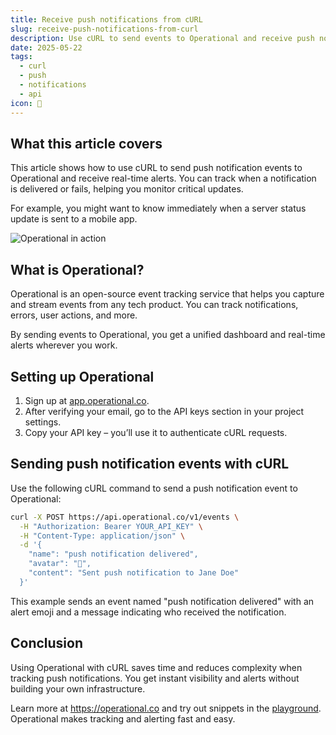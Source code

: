 ```yaml
---
title: Receive push notifications from cURL
slug: receive-push-notifications-from-curl
description: Use cURL to send events to Operational and receive push notifications for real-time alert tracking in your workflow.
date: 2025-05-22
tags:
  - curl
  - push
  - notifications
  - api
icon: 🔔
---
```


## What this article covers

This article shows how to use cURL to send push notification events to Operational and receive real-time alerts. You can track when a notification is delivered or fails, helping you monitor critical updates.

For example, you might want to know immediately when a server status update is sent to a mobile app.

![Operational in action](https://operational.co/images/pitch/ops_insitu.jpg)

## What is Operational?

Operational is an open-source event tracking service that helps you capture and stream events from any tech product. You can track notifications, errors, user actions, and more.

By sending events to Operational, you get a unified dashboard and real-time alerts wherever you work.

## Setting up Operational

1. Sign up at [app.operational.co](https://app.operational.co).
2. After verifying your email, go to the API keys section in your project settings.
3. Copy your API key – you’ll use it to authenticate cURL requests.

## Sending push notification events with cURL

Use the following cURL command to send a push notification event to Operational:

```bash
curl -X POST https://api.operational.co/v1/events \
  -H "Authorization: Bearer YOUR_API_KEY" \
  -H "Content-Type: application/json" \
  -d '{
    "name": "push notification delivered",
    "avatar": "🔔",
    "content": "Sent push notification to Jane Doe"
  }'
```

This example sends an event named "push notification delivered" with an alert emoji and a message indicating who received the notification.

## Conclusion

Using Operational with cURL saves time and reduces complexity when tracking push notifications. You get instant visibility and alerts without building your own infrastructure.

Learn more at https://operational.co and try out snippets in the [playground](https://operational.co/playground).  
Operational makes tracking and alerting fast and easy.
